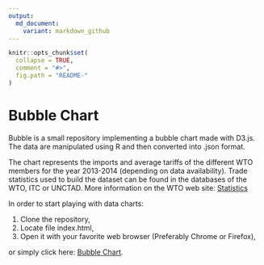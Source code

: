 ```yaml
---
output:
  md_document:
    variant: markdown_github
---
```


```r
knitr::opts_chunk$set(
  collapse = TRUE,
  comment = "#>",
  fig.path = "README-"
)
```

# Bubble Chart

Bubble is a small repository implementing a bubble chart made with D3.js. The data are manipulated using R and then converted into .json format. 

The chart represents the imports and average tariffs of the different WTO members for the year 2013-2014 (depending on data availability). Trade statistics used to build the dataset can be found in the databases of the WTO, ITC or UNCTAD. More information on the WTO web site: [Statistics](www.wto.org/statistics)

In order to start playing with data charts:

1. Clone the repository,
2. Locate file index.html,
3. Open it with your favorite web browser (Preferably Chrome or Firefox),

or simply click here: [Bubble Chart](https://marcgumowski.github.io/Bubble/).

